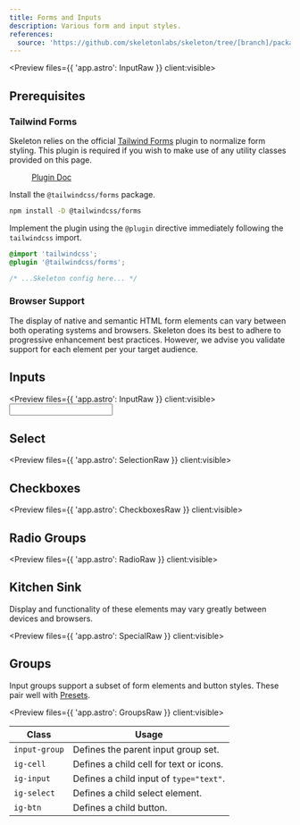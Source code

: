 ```yaml
---
title: Forms and Inputs
description: Various form and input styles.
references:
  source: 'https://github.com/skeletonlabs/skeleton/tree/[branch]/packages/skeleton/src/utilities/'
---
```



<Preview files={{ 'app.astro': InputRaw }} client:visible>
	<Default />
</Preview>

## Prerequisites

### Tailwind Forms

Skeleton relies on the official [Tailwind Forms](https://github.com/tailwindlabs/tailwindcss-forms) plugin to normalize form styling. This plugin is required if you wish to make use of any utility classes provided on this page.

<figure class="card-filled-enhanced flex justify-center gap-4 p-8">
	<a class="btn preset-filled" href="https://github.com/tailwindlabs/tailwindcss-forms" target="_blank">
		Plugin Doc
	</a>
</figure>

Install the `@tailwindcss/forms` package.

```sh
npm install -D @tailwindcss/forms
```

Implement the plugin using the `@plugin` directive immediately following the `tailwindcss` import.

```css
@import 'tailwindcss';
@plugin '@tailwindcss/forms';

/* ...Skeleton config here... */
```

### Browser Support

The display of native and semantic HTML form elements can vary between both operating systems and browsers. Skeleton does its best to adhere to progressive enhancement best practices. However, we advise you validate support for each element per your target audience.

## Inputs

<Preview files={{ 'app.astro': InputRaw }} client:visible>
	<Input />
</Preview>

## Select

<Preview files={{ 'app.astro': SelectionRaw }} client:visible>
	<Selection />
</Preview>

## Checkboxes

<Preview files={{ 'app.astro': CheckboxesRaw }} client:visible>
	<Checkboxes />
</Preview>

## Radio Groups

<Preview files={{ 'app.astro': RadioRaw }} client:visible>
	<Radio />
</Preview>

## Kitchen Sink

Display and functionality of these elements may vary greatly between devices and browsers.

<Preview files={{ 'app.astro': SpecialRaw }} client:visible>
	<Special />
</Preview>

## Groups

Input groups support a subset of form elements and button styles. These pair well with [Presets](/docs/[framework]/design/presets).

<Preview files={{ 'app.astro': GroupsRaw }} client:visible>
	<Groups />
</Preview>

| Class         | Usage                                   |
| ------------- | --------------------------------------- |
| `input-group` | Defines the parent input group set.     |
| `ig-cell`     | Defines a child cell for text or icons. |
| `ig-input`    | Defines a child input of `type="text"`. |
| `ig-select`   | Defines a child select element.         |
| `ig-btn`      | Defines a child button.                 |
